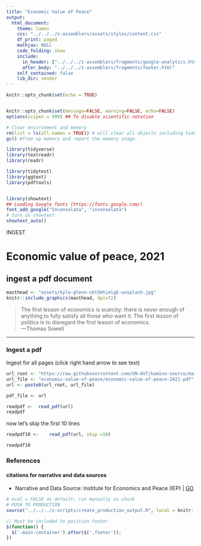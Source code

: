 ```yaml
---
title: "Economic Value of Peace"
output: 
  html_document:
    theme: lumen
    css: "../../../z-assemblers/assets/styles/content.css"
    df_print: paged
    mathjax: NULL
    code_folding: show
    include:
      in_header: ["../../../z-assemblers/fragments/google-analytics.html", "../../../z-assemblers/fragments/header.html"]
      after_body: "../../../z-assemblers/fragments/footer.html"
    self_contained: false
    lib_dir: vendor
---
```


```r
knitr::opts_chunk$set(echo = TRUE)


knitr::opts_chunk$set(message=FALSE, warning=FALSE, echo=FALSE)
options(scipen = 999) ## To disable scientific notation

# Clear environment and memory
rm(list = ls(all.names = TRUE)) # will clear all objects including hidden objects.
gc() #free up memory and report the memory usage.

library(tidyverse)
library(textreadr)
library(readr)

library(tidytext)
library(ggtext)
library(pdftools)


library(showtext)
## Loading Google fonts (https://fonts.google.com/)
font_add_google("Inconsolata", "inconsolata")
# turn on showtext
showtext_auto()

```

<div class="activity">
INGEST  
</div>

# Economic value of peace, 2021
## ingest a pdf document

```r

masthead <- "assets/kyle-glenn-nXt5HtLmlgE-unsplash.jpg"
knitr::include_graphics(masthead, dpi=72)

```


>The first lesson of economics is scarcity: there is never enough of anything to fully satisfy all those who want it. The first lesson of politics is to disregard the first lesson of economics.\
---Thomas Sowell\


***

### Ingest a pdf

Ingest for all pages (click right hand arrow to see text)


```r


url_root <- "https://raw.githubusercontent.com/UN-AVT/kamino-source/main/sources/0-shared/data/"
url_file <- "economic-value-of-peace/economic-value-of-peace-2021.pdf"
url <- paste0(url_root, url_file)

pdf_file <- url

readpdf <- 	read_pdf(url)
readpdf


```

now let's skip the first 10 lines
```r


readpdf10 <- 	read_pdf(url, skip =10)

readpdf10

```

### References
#### citations for narrative and data sources

* Narrative and Data Source: Institute for Economics and Peace (IEP) |    [GO](https://reliefweb.int/report/world/economic-value-peace-2021-measuring-global-economic-impact-violence-and-conflict){target="_blank"}



```r

# eval = FALSE as default; run manually as chunk
# PUSH TO PRODUCTION
source("../../../z-scripts/create_production_output.R", local = knitr::knit_global())

```

```js

// Must be included to position footer
$(function() {
  $('.main-container').after($('.footer'));
})

```
